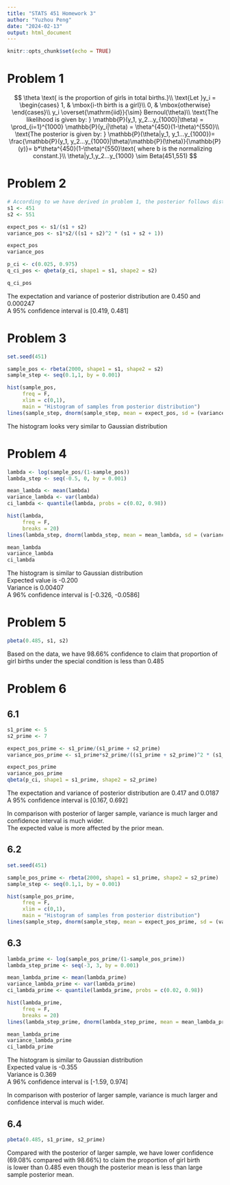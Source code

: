 ---
title: "STATS 451 Homework 3"
author: "Yuzhou Peng"
date: "2024-02-13"
output: html_document
---

```{r setup, include=FALSE}
knitr::opts_chunk$set(echo = TRUE)
```

# Problem 1
$$
\theta \text{ is the proportion of girls in total births.}\\
\text{Let }y_i = 
\begin{cases} 
1, & \mbox{i-th birth is a girl}\\ 
0, & \mbox{otherwise} 
\end{cases}\\
y_i \overset{\mathrm{iid}}{\sim} Bernoul(\theta)\\
\text{The likelihood is given by: } \mathbb{P}(y_1, y_2...y_{1000}|\theta) = \prod_{i=1}^{1000} \mathbb{P}(y_i|\theta) = \theta^{450}(1-\theta)^{550}\\
\text{The posterior is given by: } \mathbb{P}(\theta|y_1, y_1...y_{1000})= \frac{\mathbb{P}(y_1, y_2...y_{1000}|\theta)\mathbb{P}(\theta)}{\mathbb{P}(y)}= b*\theta^{450}(1-\theta)^{550}\text{ where b is the normalizing constant.}\\
\theta|y_1,y_2...y_{1000} \sim Beta(451,551)
$$

# Problem 2
```{r}
# According to we have derived in problem 1, the posterior follows distribution of Beta(451, 551)
s1 <- 451
s2 <- 551

expect_pos <- s1/(s1 + s2)
variance_pos <- s1*s2/((s1 + s2)^2 * (s1 + s2 + 1))

expect_pos
variance_pos

p_ci <- c(0.025, 0.975)
q_ci_pos <- qbeta(p_ci, shape1 = s1, shape2 = s2)

q_ci_pos
```
The expectation and variance of posterior distribution are 0.450 and 0.000247  
A 95% confidence interval is [0.419, 0.481]  


# Problem 3
```{r}
set.seed(451)

sample_pos <- rbeta(2000, shape1 = s1, shape2 = s2)
sample_step <- seq(0.1,1, by = 0.001)

hist(sample_pos,
     freq = F,
     xlim = c(0,1),
     main = "Histogram of samples from posterior distribution")
lines(sample_step, dnorm(sample_step, mean = expect_pos, sd = (variance_pos)^(1/2)), col = "red")
```

The histogram looks very similar to Gaussian distribution  

# Problem 4
```{r}
lambda <- log(sample_pos/(1-sample_pos))
lambda_step <- seq(-0.5, 0, by = 0.001)

mean_lambda <- mean(lambda)
variance_lambda <- var(lambda)
ci_lambda <- quantile(lambda, probs = c(0.02, 0.98))

hist(lambda,
     freq = F,
     breaks = 20)
lines(lambda_step, dnorm(lambda_step, mean = mean_lambda, sd = (variance_lambda^(1/2))), col = "blue")

mean_lambda
variance_lambda
ci_lambda
```

The histogram is similar to Gaussian distribution  
Expected value is -0.200  
Variance is 0.00407  
A 96% confidence interval is [-0.326, -0.0586]  


# Problem 5
```{r}
pbeta(0.485, s1, s2)
```

Based on the data, we have 98.66% confidence to claim that proportion of girl births under the special condition is less than 0.485

# Problem 6

## 6.1
```{r}
s1_prime <- 5
s2_prime <- 7

expect_pos_prime <- s1_prime/(s1_prime + s2_prime)
variance_pos_prime <- s1_prime*s2_prime/((s1_prime + s2_prime)^2 * (s1_prime + s2_prime + 1))

expect_pos_prime
variance_pos_prime
qbeta(p_ci, shape1 = s1_prime, shape2 = s2_prime)
```
The expectation and variance of posterior distribution are 0.417 and 0.0187  
A 95% confidence interval is [0.167, 0.692]  

In comparison with posterior of larger sample, variance is much larger and confidence interval is much wider.  
The expected value is more affected by the prior mean.  

## 6.2
```{r}
set.seed(451)

sample_pos_prime <- rbeta(2000, shape1 = s1_prime, shape2 = s2_prime)
sample_step <- seq(0.1,1, by = 0.001)

hist(sample_pos_prime,
     freq = F,
     xlim = c(0,1),
     main = "Histogram of samples from posterior distribution")
lines(sample_step, dnorm(sample_step, mean = expect_pos_prime, sd = (variance_pos_prime)^(1/2)), col = "red")
```

## 6.3
```{r}
lambda_prime <- log(sample_pos_prime/(1-sample_pos_prime))
lambda_step_prime <- seq(-3, 3, by = 0.001)

mean_lambda_prime <- mean(lambda_prime)
variance_lambda_prime <- var(lambda_prime)
ci_lambda_prime <- quantile(lambda_prime, probs = c(0.02, 0.98))

hist(lambda_prime,
     freq = F,
     breaks = 20)
lines(lambda_step_prime, dnorm(lambda_step_prime, mean = mean_lambda_prime, sd = (variance_lambda_prime^(1/2))), col = "blue")

mean_lambda_prime
variance_lambda_prime
ci_lambda_prime
```

The histogram is similar to Gaussian distribution  
Expected value is -0.355  
Variance is 0.369  
A 96% confidence interval is [-1.59, 0.974]  

In comparison with posterior of larger sample, variance is much larger and confidence interval is much wider.  

## 6.4
```{r}
pbeta(0.485, s1_prime, s2_prime)
```

Compared with the posterior of larger sample, we have lower confidence (69.08% compared with 98.66%) to claim the proportion of girl birth  
is lower than 0.485 even though the posterior mean is less than large sample posterior mean.